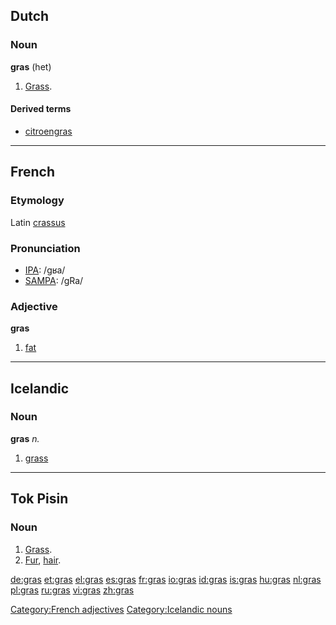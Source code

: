 ==Dutch==
===Noun===
'''gras''' {{n}} (het)
# [[grass|Grass]].

====Derived terms====
*[[citroengras]] {{n}}

----

==French==
===Etymology===
Latin [[crassus]]

===Pronunciation===
*[[w:IPA|IPA]]: /ɡʁa/
*[[w:SAMPA|SAMPA]]: /gRa/

===Adjective===
{{fr-infl-adj|sm=gras|sf=grasse|pm=gras|pf=grasses|smp=ɡʁa|sfp=ɡʁas|pmp=ɡʁa|pfp=ɡʁas}}
'''gras'''

#[[fat]]

[[Category:French adjectives]]

----

== Icelandic ==

=== Noun ===

'''gras''' ''n.''

# [[grass]]

[[Category:Icelandic nouns]]

----

==Tok Pisin==
===Noun===
# [[Grass]].
# [[Fur]], [[hair]].

[[de:gras]]
[[et:gras]]
[[el:gras]]
[[es:gras]]
[[fr:gras]]
[[io:gras]]
[[id:gras]]
[[is:gras]]
[[hu:gras]]
[[nl:gras]]
[[pl:gras]]
[[ru:gras]]
[[vi:gras]]
[[zh:gras]]